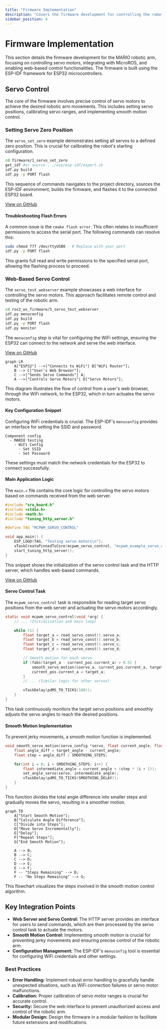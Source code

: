 ```yaml
---
title: "Firmware Implementation"
description: "Covers the firmware development for controlling the robotic arm, including servo control, MicroROS integration, and web server functionalities."
sidebar_position: 4
---
```


# Firmware Implementation

This section details the firmware development for the MARIO robotic arm, focusing on controlling servo motors, integrating with MicroROS, and enabling web-based control functionalities. The firmware is built using the ESP-IDF framework for ESP32 microcontrollers.

## Servo Control

The core of the firmware involves precise control of servo motors to achieve the desired robotic arm movements. This includes setting servo positions, calibrating servo ranges, and implementing smooth motion control.

### Setting Servo Zero Position

The `servo_set_zero` example demonstrates setting all servos to a defined zero position. This is crucial for calibrating the robot's starting configuration.

```bash
cd firmware/1_servo_set_zero
get_idf #or source . ./esp/esp-idf/export.sh
idf.py build
idf.py -p PORT flash
```

This sequence of commands navigates to the project directory, sources the ESP-IDF environment, builds the firmware, and flashes it to the connected ESP32 board.

[View on GitHub](https://github.com/SRA-VJTI/MARIO/blob/humble/firmware/1_servo_set_zero/README.md)

#### Troubleshooting Flash Errors

A common issue is the `cmake flash error`. This often relates to insufficient permissions to access the serial port. The following commands can resolve this:

```bash
sudo chmod 777 /dev/ttyUSB0   # Replace with your port
idf.py -p PORT flash
```

This grants full read and write permissions to the specified serial port, allowing the flashing process to proceed.

### Web-Based Servo Control

The `servo_test_webserver` example showcases a web interface for controlling the servo motors. This approach facilitates remote control and testing of the robotic arm.

```bash
cd ros2_ws_firmware/5_servo_test_webserver
idf.py menuconfig
idf.py build
idf.py -p PORT flash
idf.py monitor
```

The `menuconfig` step is vital for configuring the WiFi settings, ensuring the ESP32 can connect to the network and serve the web interface.

[View on GitHub](https://github.com/SRA-VJTI/MARIO/blob/humble/firmware/5_servo_test_webserver/README.md)





```mermaid
graph LR
    A["ESP32"] -->|"Connects to WiFi"| B["WiFi Router"];
    B --> C["User's Web Browser"];
    C -->|"Sends Servo Commands"| A;
    A -->|"Controls Servo Motors"| D["Servo Motors"];
```



This diagram illustrates the flow of control from a user's web browser, through the WiFi network, to the ESP32, which in turn actuates the servo motors.

#### Key Configuration Snippet

Configuring WiFi credentials is crucial. The ESP-IDF's `menuconfig` provides an interface for setting the SSID and password.

```plaintext
Component config
  - MARIO testing
    - WiFi Config
      - Set SSID
      - Set Password
```

These settings must match the network credentials for the ESP32 to connect successfully.

#### Main Application Logic

The `main.c` file contains the core logic for controlling the servo motors based on commands received from the web server.

```c
#include "sra_board.h"
#include <stdio.h>
#include <math.h>
#include "tuning_http_server.h"

#define TAG "MCPWM_SERVO_CONTROL"

void app_main() {
    ESP_LOGD(TAG, "Testing servo motors\n");
    xTaskCreatePinnedToCore(mcpwm_servo_control, "mcpwm_example_servo_control", 4096, NULL, 5, NULL, 1);
    start_tuning_http_server();
}
```

This snippet shows the initialization of the servo control task and the HTTP server, which handles web-based commands.

[View on GitHub](https://github.com/SRA-VJTI/MARIO/blob/humble/firmware/5_servo_test_webserver/main/main.c)

#### Servo Control Task

The `mcpwm_servo_control` task is responsible for reading target servo positions from the web server and actuating the servo motors accordingly.

```c
static void mcpwm_servo_control(void *arg) {
    // ... (Initialization and main loop)

    while (1) {
        float target_a = read_servo_const().servo_a;
        float target_b = read_servo_const().servo_b;
        float target_c = read_servo_const().servo_c;
        float target_d = read_servo_const().servo_d;

        // Smooth motion for each servo
        if (fabs(target_a - current_pos.current_a) > 0.5) {
            smooth_servo_motion(&servo_a, current_pos.current_a, target_a);
            current_pos.current_a = target_a;
        }
        // ... (Similar logic for other servos)

        vTaskDelay(pdMS_TO_TICKS(100));
    }
}
```

This task continuously monitors the target servo positions and smoothly adjusts the servo angles to reach the desired positions.

#### Smooth Motion Implementation

To prevent jerky movements, a smooth motion function is implemented.

```c
void smooth_servo_motion(servo_config *servo, float current_angle, float target_angle) {
    float angle_diff = target_angle - current_angle;
    float step = angle_diff / SMOOTHING_STEPS;

    for(int i = 0; i < SMOOTHING_STEPS; i++) {
        float intermediate_angle = current_angle + (step * (i + 1));
        set_angle_servo(servo, intermediate_angle);
        vTaskDelay(pdMS_TO_TICKS(SMOOTHING_DELAY));
    }
}
```

This function divides the total angle difference into smaller steps and gradually moves the servo, resulting in a smoother motion.





```mermaid
graph TD
    A["Start Smooth Motion"];
    B["Calculate Angle Difference"];
    C["Divide into Steps"];
    D["Move Servo Incrementally"];
    E["Delay"];
    F["Repeat Steps"];
    G["End Smooth Motion"];

    A --> B;
    B --> C;
    C --> D;
    D --> E;
    E --> F;
    F -- "Steps Remaining" --> D;
    F -- "No Steps Remaining" --> G;
```



This flowchart visualizes the steps involved in the smooth motion control algorithm.

## Key Integration Points

- **Web Server and Servo Control:** The HTTP server provides an interface for users to send commands, which are then processed by the servo control task to actuate the motors.
- **Smooth Motion Control:** Implementing smooth motion is crucial for preventing jerky movements and ensuring precise control of the robotic arm.
- **Configuration Management:** The ESP-IDF's `menuconfig` tool is essential for configuring WiFi credentials and other settings.

### Best Practices

- **Error Handling:** Implement robust error handling to gracefully handle unexpected situations, such as WiFi connection failures or servo motor malfunctions.
- **Calibration:** Proper calibration of servo motor ranges is crucial for accurate control.
- **Security:** Secure the web interface to prevent unauthorized access and control of the robotic arm.
- **Modular Design:** Design the firmware in a modular fashion to facilitate future extensions and modifications.
```